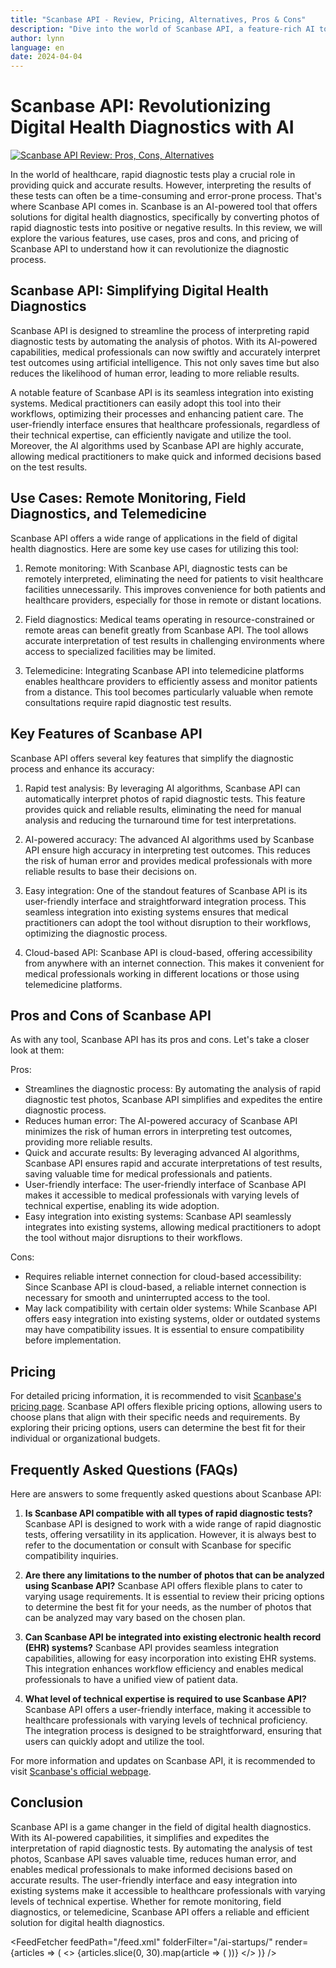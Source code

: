 ```yaml
---
title: "Scanbase API - Review, Pricing, Alternatives, Pros & Cons"
description: "Dive into the world of Scanbase API, a feature-rich AI tool. Learn about its features, pricing, and how it's making an impact. Don't miss out!"
author: lynn
language: en
date: 2024-04-04
---
```

        
# Scanbase API: Revolutionizing Digital Health Diagnostics with AI


<BlogHeader />


[![Scanbase API Review: Pros, Cons, Alternatives](/ai-startups/scanbase-api.png)](https://www.scanbase.com/)



In the world of healthcare, rapid diagnostic tests play a crucial role in providing quick and accurate results. However, interpreting the results of these tests can often be a time-consuming and error-prone process. That's where Scanbase API comes in. Scanbase is an AI-powered tool that offers solutions for digital health diagnostics, specifically by converting photos of rapid diagnostic tests into positive or negative results. In this review, we will explore the various features, use cases, pros and cons, and pricing of Scanbase API to understand how it can revolutionize the diagnostic process.

## Scanbase API: Simplifying Digital Health Diagnostics

Scanbase API is designed to streamline the process of interpreting rapid diagnostic tests by automating the analysis of photos. With its AI-powered capabilities, medical professionals can now swiftly and accurately interpret test outcomes using artificial intelligence. This not only saves time but also reduces the likelihood of human error, leading to more reliable results.

A notable feature of Scanbase API is its seamless integration into existing systems. Medical practitioners can easily adopt this tool into their workflows, optimizing their processes and enhancing patient care. The user-friendly interface ensures that healthcare professionals, regardless of their technical expertise, can efficiently navigate and utilize the tool. Moreover, the AI algorithms used by Scanbase API are highly accurate, allowing medical practitioners to make quick and informed decisions based on the test results.

## Use Cases: Remote Monitoring, Field Diagnostics, and Telemedicine

Scanbase API offers a wide range of applications in the field of digital health diagnostics. Here are some key use cases for utilizing this tool:

1. Remote monitoring: With Scanbase API, diagnostic tests can be remotely interpreted, eliminating the need for patients to visit healthcare facilities unnecessarily. This improves convenience for both patients and healthcare providers, especially for those in remote or distant locations.

2. Field diagnostics: Medical teams operating in resource-constrained or remote areas can benefit greatly from Scanbase API. The tool allows accurate interpretation of test results in challenging environments where access to specialized facilities may be limited.

3. Telemedicine: Integrating Scanbase API into telemedicine platforms enables healthcare providers to efficiently assess and monitor patients from a distance. This tool becomes particularly valuable when remote consultations require rapid diagnostic test results.

## Key Features of Scanbase API

Scanbase API offers several key features that simplify the diagnostic process and enhance its accuracy:

1. Rapid test analysis: By leveraging AI algorithms, Scanbase API can automatically interpret photos of rapid diagnostic tests. This feature provides quick and reliable results, eliminating the need for manual analysis and reducing the turnaround time for test interpretations.

2. AI-powered accuracy: The advanced AI algorithms used by Scanbase API ensure high accuracy in interpreting test outcomes. This reduces the risk of human error and provides medical professionals with more reliable results to base their decisions on.

3. Easy integration: One of the standout features of Scanbase API is its user-friendly interface and straightforward integration process. This seamless integration into existing systems ensures that medical practitioners can adopt the tool without disruption to their workflows, optimizing the diagnostic process.

4. Cloud-based API: Scanbase API is cloud-based, offering accessibility from anywhere with an internet connection. This makes it convenient for medical professionals working in different locations or those using telemedicine platforms.

## Pros and Cons of Scanbase API

As with any tool, Scanbase API has its pros and cons. Let's take a closer look at them:

Pros:
- Streamlines the diagnostic process: By automating the analysis of rapid diagnostic test photos, Scanbase API simplifies and expedites the entire diagnostic process.
- Reduces human error: The AI-powered accuracy of Scanbase API minimizes the risk of human errors in interpreting test outcomes, providing more reliable results.
- Quick and accurate results: By leveraging advanced AI algorithms, Scanbase API ensures rapid and accurate interpretations of test results, saving valuable time for medical professionals and patients.
- User-friendly interface: The user-friendly interface of Scanbase API makes it accessible to medical professionals with varying levels of technical expertise, enabling its wide adoption.
- Easy integration into existing systems: Scanbase API seamlessly integrates into existing systems, allowing medical practitioners to adopt the tool without major disruptions to their workflows.

Cons:
- Requires reliable internet connection for cloud-based accessibility: Since Scanbase API is cloud-based, a reliable internet connection is necessary for smooth and uninterrupted access to the tool.
- May lack compatibility with certain older systems: While Scanbase API offers easy integration into existing systems, older or outdated systems may have compatibility issues. It is essential to ensure compatibility before implementation.

## Pricing

For detailed pricing information, it is recommended to visit [Scanbase's pricing page](https://www.scanbase.com/pricing). Scanbase API offers flexible pricing options, allowing users to choose plans that align with their specific needs and requirements. By exploring their pricing options, users can determine the best fit for their individual or organizational budgets.

## Frequently Asked Questions (FAQs)

Here are answers to some frequently asked questions about Scanbase API:

1. **Is Scanbase API compatible with all types of rapid diagnostic tests?**
   Scanbase API is designed to work with a wide range of rapid diagnostic tests, offering versatility in its application. However, it is always best to refer to the documentation or consult with Scanbase for specific compatibility inquiries.

2. **Are there any limitations to the number of photos that can be analyzed using Scanbase API?**
   Scanbase API offers flexible plans to cater to varying usage requirements. It is essential to review their pricing options to determine the best fit for your needs, as the number of photos that can be analyzed may vary based on the chosen plan.

3. **Can Scanbase API be integrated into existing electronic health record (EHR) systems?**
   Scanbase API provides seamless integration capabilities, allowing for easy incorporation into existing EHR systems. This integration enhances workflow efficiency and enables medical professionals to have a unified view of patient data.

4. **What level of technical expertise is required to use Scanbase API?**
   Scanbase API offers a user-friendly interface, making it accessible to healthcare professionals with varying levels of technical proficiency. The integration process is designed to be straightforward, ensuring that users can quickly adopt and utilize the tool.

For more information and updates on Scanbase API, it is recommended to visit [Scanbase's official webpage](https://www.scanbase.com/).

## Conclusion

Scanbase API is a game changer in the field of digital health diagnostics. With its AI-powered capabilities, it simplifies and expedites the interpretation of rapid diagnostic tests. By automating the analysis of test photos, Scanbase API saves valuable time, reduces human error, and enables medical professionals to make informed decisions based on accurate results. The user-friendly interface and easy integration into existing systems make it accessible to healthcare professionals with varying levels of technical expertise. Whether for remote monitoring, field diagnostics, or telemedicine, Scanbase API offers a reliable and efficient solution for digital health diagnostics.


<AdComponent />


<FeedFetcher feedPath="/feed.xml" folderFilter="/ai-startups/" render={articles => (
    <>
        <Cards>
            {articles.slice(0, 30).map(article => (
                <Card key={article.link} title={article.title} href={article.link} />
            ))}
        </Cards>
    </>
)} />

